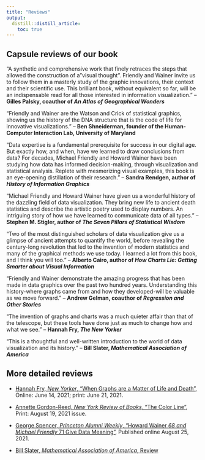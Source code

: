 ```yaml
---
title: "Reviews"
output: 
  distill::distill_article:
    toc: true
---
```



## Capsule reviews of our book

"A synthetic and comprehensive work that finely retraces the steps that allowed the construction of a "visual thought". Friendly and Wainer invite us to follow them in a masterly study of the graphic innovations, their context and their scientific use. This brilliant book, without equivalent so far, will be an indispensable read for all those interested in information visualization."
-- **Gilles Palsky, coauthor of _An Atlas of Geographical Wonders_**

"Friendly and Wainer are the Watson and Crick of statistical graphics, showing us the history of the DNA structure that is the code of life for innovative visualizations." 
-- **Ben Shneiderman, founder of the Human-Computer Interaction Lab, University of Maryland**

"Data expertise is a fundamental prerequisite for success in our digital age. But exactly how, and when, have we learned to draw conclusions from data? For decades, Michael Friendly and Howard Wainer have been studying how data has informed decision-making, through visualization and statistical analysis. Replete with mesmerizing visual examples, this book is an eye-opening distillation of their research."
-- **Sandra Rendgen, author of _History of Information Graphics_**

"Michael Friendly and Howard Wainer have given us a wonderful history of the dazzling field of data visualization. They bring new life to ancient death statistics and describe the artistic poetry used to display numbers. An intriguing story of how we have learned to communicate data of all types."
-- **Stephen M. Stigler, author of _The Seven Pillars of Statistical Wisdom_**

"Two of the most distinguished scholars of data visualization give us a glimpse of ancient attempts to quantify the world, before revealing the century-long revolution that led to the invention of modern statistics and many of the graphical methods we use today. I learned a lot from this book, and I think you will too."
-- **Alberto Cairo, author of _How Charts Lie: Getting Smarter about Visual Information_**

"Friendly and Wainer demonstrate the amazing progress that has been made in data graphics over the past two hundred years. Understanding this history-where graphs came from and how they developed-will be valuable as we move forward."
-- **Andrew Gelman, coauthor of _Regression and Other Stories_**

"The invention of graphs and charts was a much quieter affair than that of the telescope, but these tools have done just as much to change how and what we see."
-- **Hannah Fry, _The New Yorker_**

“This is a thoughtful and well-written introduction to the world of data visualization and its history.” -- **Bill Slater, _Mathematical Association of America_**

## More detailed reviews

* [Hannah Fry, _New Yorker_, "When Graphs are a Matter of Life and Death"](https://www.newyorker.com/magazine/2021/06/21/when-graphs-are-a-matter-of-life-and-death), Online: June 14, 2021;
print: June 21, 2021.

* [Annette Gordon-Reed, _New York Review of Books_, "The Color Line"](https://www.nybooks.com/articles/2021/08/19/du-bois-color-line-paris-exposition/), Print: August 19, 2021 issue.

* [George Spencer, _Princeton Alumni Weekly_, "Howard Wainer *68 and Michael Friendly *71 Give Data Meaning"](https://paw.princeton.edu/article/howard-wainer-68-and-michael-friendly-71-give-data-meaning), Published online August 25, 2021.

* [Bill Slater, _Mathematical Association of America_, Review](https://www.maa.org/press/maa-reviews/a-history-of-data-visualization-and-graphic-communication)



